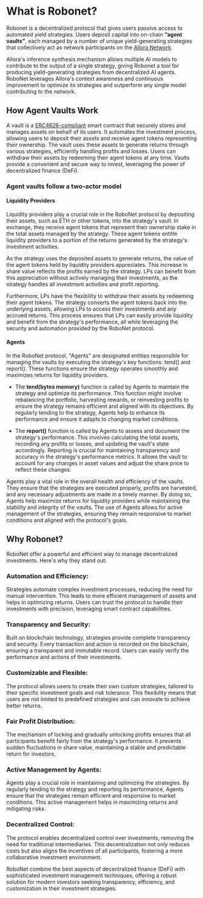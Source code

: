 # What is Robonet?

Robonet is a decentralized protocol that gives users passive access to automated yield strategies. Users deposit capital into on-chain **“agent vaults”**,
each managed by a number of unique yield-generating strategies that collectively act as network participants on the [Allora Network](https://docs.allora.network).

Allora's inference synthesis mechanism allows multiple AI models to contribute to the output of a single strategy, giving Robonet a tool for 
producing yield-generating strategies from decentralized AI agents. RoboNet leverages Allora's context awareness and continuous improvement to optimize 
its strategies and outperform any single model contributing to the network.

## How Agent Vaults Work

A vault is a [ERC4626-compliant](https://docs.openzeppelin.com/contracts/4.x/erc4626) smart contract that securely stores and manages assets on behalf of its users. It automates the investment process, allowing users to deposit their assets and receive agent tokens representing their ownership.
The vault uses these assets to generate returns through various strategies, efficiently handling profits and losses.
Users can withdraw their assets by redeeming their agent tokens at any time. Vaults provide a convenient and secure way to invest, leveraging the power of decentralized finance (DeFi).

### Agent vaults follow a two-actor model

#### Liquidity Providers

Liquidity providers play a crucial role in the RoboNet protocol by depositing their assets, such as ETH or other tokens, into the strategy's vault.
In exchange, they receive agent tokens that represent their ownership stake in the total assets managed by the strategy. These agent tokens entitle liquidity providers to a portion of the returns generated by the strategy's investment activities.

As the strategy uses the deposited assets to generate returns, the value of the agent tokens held by liquidity providers appreciates.
This increase in share value reflects the profits earned by the strategy. LPs can benefit from this appreciation without actively managing their investments, as the strategy handles all investment activities and profit reporting.

Furthermore, LPs have the flexibility to withdraw their assets by redeeming their agent tokens. The strategy converts the agent tokens back into the underlying assets, allowing LPs to access their investments and any accrued returns.
This process ensures that LPs can easily provide liquidity and benefit from the strategy's performance, all while leveraging the security and automation provided by the RoboNet protocol.

#### Agents

In the RoboNet protocol, "Agents" are designated entities responsible for managing the vaults by executing the strategy's key functions: tend() and report(). These functions ensure the strategy operates smoothly and maximizes returns for liquidity providers.

- The **tend(bytes memory)** function is called by Agents to maintain the strategy and optimize its performance. This function might involve rebalancing the portfolio, harvesting rewards, or reinvesting profits to ensure the strategy remains efficient and aligned with its objectives. By regularly tending to the strategy, Agents help to enhance its performance and ensure it adapts to changing market conditions.

- The **report()** function is called by Agents to assess and document the strategy's performance. This involves calculating the total assets, recording any profits or losses, and updating the vault's state accordingly. Reporting is crucial for maintaining transparency and accuracy in the strategy's performance metrics. It allows the vault to account for any changes in asset values and adjust the share price to reflect these changes.

Agents play a vital role in the overall health and efficiency of the vaults. They ensure that the strategies are executed properly, profits are harvested, and any necessary adjustments are made in a timely manner. By doing so, Agents help maximize returns for liquidity providers while maintaining the stability and integrity of the vaults. The use of Agents allows for active management of the strategies, ensuring they remain responsive to market conditions and aligned with the protocol's goals.

## Why Robonet?

RoboNet offer a powerful and efficient way to manage decentralized investments. Here's why they stand out:

### Automation and Efficiency:
Strategies automate complex investment processes, reducing the need for manual intervention. This leads to more efficient management of assets and helps in optimizing returns. Users can trust the protocol to handle their investments with precision, leveraging smart contract capabilities.

### Transparency and Security:
Built on blockchain technology, strategies provide complete transparency and security. Every transaction and action is recorded on the blockchain, ensuring a transparent and immutable record. Users can easily verify the performance and actions of their investments.

### Customizable and Flexible:
The protocol allows users to create their own custom strategies, tailored to their specific investment goals and risk tolerance. This flexibility means that users are not limited to predefined strategies and can innovate to achieve better returns.

### Fair Profit Distribution:
The mechanism of locking and gradually unlocking profits ensures that all participants benefit fairly from the strategy's performance. It prevents sudden fluctuations in share value, maintaining a stable and predictable return for investors.

### Active Management by Agents:
Agents play a crucial role in maintaining and optimizing the strategies. By regularly tending to the strategy and reporting its performance, Agents ensure that the strategies remain efficient and responsive to market conditions. This active management helps in maximizing returns and mitigating risks.

### Decentralized Control:
The protocol enables decentralized control over investments, removing the need for traditional intermediaries. This decentralization not only reduces costs but also aligns the incentives of all participants, fostering a more collaborative investment environment.

RoboNet combine the best aspects of decentralized finance (DeFi) with sophisticated investment management techniques, offering a robust solution for modern investors seeking transparency, efficiency, and customization in their investment strategies.